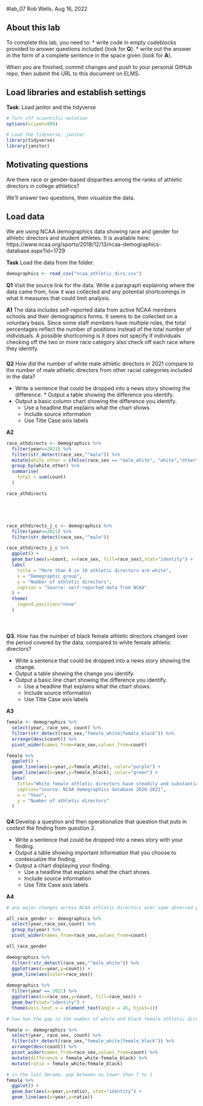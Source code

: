 #lab_07 
Rob Wells, Aug 16, 2022

## About this lab

To complete this lab, you need to:
* write code in empty codeblocks provided to answer questions included (look for **Q**).
* write out the answer in the form of a complete sentence in the space given (look for **A**).

When you are finished, commit changes and push to your personal GitHub repo, then submit the URL to this document on ELMS.

## Load libraries and establish settings
**Task**: Load janitor and the tidyverse
```r
# Turn off scientific notation
options(scipen=999)

# Load the tidyverse, janitor
library(tidyverse)
library(janitor)

```

## Motivating questions

Are there race or gender-based disparities among the ranks of athletic directors in college athletics?  

We'll answer two questions, then visualize the data. 

## Load data

We are using NCAA demographics data showing race and gender for athletic directors and student athletes. It is available here: https://www.ncaa.org/sports/2018/12/13/ncaa-demographics-database.aspx?id=1729

**Task** Load the data from the folder.
```r
demographics <- read_csv("ncaa_athletic_dirs.csv")

```

**Q1** Visit the source link for the data. Write a paragraph explaining where the data came from, how it was collected and any potential shortcomings in what it measures that could limit analysis. 

**A1**
The data includes self-reported data from active NCAA members schools and their demographics forms. It seems to be collected on a voluntary basis. Since some staff members have multiple roles, the total percentages reflect the number of positions instead of the total number of individuals. A possible shortcoming is it does not specify if individuals checking off the two or more race category also check off each race where they identify.

#####

**Q2** How did the number of white male athletic directors in 2021 compare to the number of male athletic directors from other racial categories included in the data? 

* Write a sentence that could be dropped into a news story showing the difference. * Output a table showing the difference you identify.
* Output a basic column chart showing the difference you identify. 
  * Use a headline that explains what the chart shows.
  * Include source information
  * Use Title Case axis labels

**A2**

```r

race_athdirects <- demographics %>%
  filter(year==2021) %>% 
  filter(str_detect(race_sex,"^male")) %>%
  mutate(white_other = ifelse(race_sex == "male_white", "white","other")) %>%
  group_by(white_other) %>%
  summarise(
    total = sum(count)
  )

race_athdirects





race_athdirects_j_c <- demographics %>%
  filter(year==2021) %>%
  filter(str_detect(race_sex,"^male"))

race_athdirects_j_c %>%
  ggplot() +
  geom_bar(aes(y=count, x=race_sex, fill=race_sex),stat="identity") +
  labs(
    title = "More than 8 in 10 athletic directors are white",
    x = "Demographic group",
    y = "Number of athletic directors",
    caption = "Source: self-reported data from NCAA"
  ) + 
  theme(
    legend.position="none"
  )
         



```

#####

**Q3.** How has the number of black female athletic directors changed over the period covered by the data, compared to white female athletic directors?  

* Write a sentence that could be dropped into a news story showing the change. 
* Output a table showing the change you identify.
* Output a basic line chart showing the difference you identify. 
  * Use a headline that explains what the chart shows.
  * Include source information
  * Use Title Case axis labels

**A3**


```r

female <- demographics %>%
  select(year, race_sex, count) %>%
  filter(str_detect(race_sex,"female_white|female_black")) %>%
  arrange(desc(count)) %>%
  pivot_wider(names_from=race_sex,values_from=count)

female %>%
  ggplot() +
  geom_line(aes(x=year,y=female_white), color="purple") +
  geom_line(aes(x=year,y=female_black), color="green") +
  labs(
    title="White female athletic directors have steadily and substantially\noutnumbered their Black counterparts since 2012",
    caption="source: NCAA demographics database 2020-2021",
    x = "Year",
    y = "Number of athletic directors"
  )

```

#####

**Q4** Develop a question and then operationalize that question that puts in context the finding from question 2. 

* Write a sentence that could be dropped into a news story with your finding. 
* Output a table showing important information that you choose to contexualize the finding.
* Output a chart displaying your finding. 
  * Use a headline that explains what the chart shows.
  * Include source information
  * Use Title Case axis labels

**A4**

```r

# any major changes across NCAA athletic directors over same observed period, 2012-2021?

all_race_gender <- demographics %>%
  select(year,race_sex,count) %>%
  group_by(year) %>%
  pivot_wider(names_from=race_sex,values_from=count) 

all_race_gender

demographics %>%
  filter(!str_detect(race_sex,"^male_white")) %>%
  ggplot(aes(x=year,y=count)) +
  geom_line(aes(color=race_sex))
  
demographics %>%
  filter(year == 2021) %>%
  ggplot(aes(x=race_sex,y=count, fill=race_sex)) +
  geom_bar(stat="identity") + 
  theme(axis.text.x = element_text(angle = 45, hjust=1))

# how has the gap in the number of white and black female athletic directors change over time.  

female <- demographics %>%
  select(year, race_sex, count) %>%
  filter(str_detect(race_sex,"female_white|female_black")) %>%
  arrange(desc(count)) %>%
  pivot_wider(names_from=race_sex,values_from=count) %>%
  mutate(difference = female_white-female_black) %>%
  mutate(ratio = female_white/female_black)

# in the last decade, gap between no lower than 7 to 1
female %>%
  ggplot() +
  geom_bar(aes(x=year,y=ratio), stat="identity") +
  geom_line(aes(x=year,y=ratio))


```